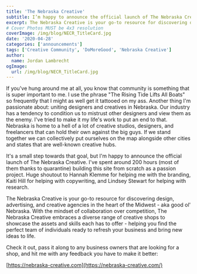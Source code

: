 ```yaml
---
title: 'The Nebraska Creative'
subtitle: I’m happy to announce the official launch of The Nebraska Creative.
excerpt: The Nebraska Creative is your go-to resource for discovering design, advertising, and creative agencies in the heart of the Midwest – aka good ol’ Nebraska.
# Cover Photos MUST be 4x3 resolution
coverImage: /img/blog/NECR_TitleCard.jpg
date: '2020-04-28'
categories: ['announcements']
tags: ['Creative Community', 'DoMoreGood', 'Nebraska Creative']
author:
  name: Jordan Lambrecht
ogImage:
  url: /img/blog/NECR_TitleCard.jpg
---
```


If you've hung around me at all, you know that community is something that is super important to me. I use the phrase "The Rising Tide Lifts All Boats" so frequently that I might as well get it tattooed on my ass. Another thing I'm passionate about: uniting designers and creatives in Nebraska. Our industry has a tendency to condition us to mistrust other designers and view them as the enemy. I've tried to make it my life's work to put an end to that. Nebraska is home to a hell of a lot of creative studios, designers, and freelancers that can hold their own against the big guys. If we stand together we can collectively put ourselves on the map alongside other cities and states that are well-known creative hubs.

It's a small step towards that goal, but I'm happy to announce the official launch of The Nebraska Creative. I've spent around 200 hours (most of them thanks to quarantine) building this site from scratch as a passion project. Huge shoutout to Hannah Klemme for helping me with the branding, Kaiti Hill for helping with copywriting, and Lindsey Stewart for helping with research.

The Nebraska Creative is your go-to resource for discovering design, advertising, and creative agencies in the heart of the Midwest - aka good ol' Nebraska. With the mindset of collaboration over competition, The Nebraska Creative embraces a diverse range of creative shops to showcase the assets and skills each has to offer - helping you find the perfect team of individuals ready to refresh your business and bring new ideas to life.

Check it out, pass it along to any business owners that are looking for a shop, and hit me with any feedback you have to make it better:

[https://nebraska-creative.com](https://nebraska-creative.com/)
